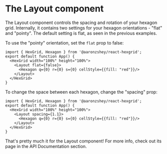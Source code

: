 
<Meta title="Getting Started/Using Layout"/>

# The Layout component

The Layout component controls the spacing and rotation of your hexagon grid.  Internally, it contains
two settings for your hexagon orientations - "flat" and "pointy".  The default setting is flat, 
as seen in the previous examples.

To use the "pointy" orientation, set the `flat` prop to false:

```tsx
import { HexGrid, Hexagon } from '@aaronzshey/react-hexgrid';
export default function App() {
  <HexGrid width="100%" height="100%">
    <Layout flat={false}>
      <Hexagon q={0} r={0} s={0} cellStyle={{fill: "red"}}/>
    </Layout>
  </HexGrid>
}
```

<Story of={LayoutStory.Pointy} />

To change the space between each hexagon, change the "spacing" prop:


```tsx
import { HexGrid, Hexagon } from '@aaronzshey/react-hexgrid';
export default function App() {
  <HexGrid width="100%" height="100%">
    <Layout spacing={1.1}>
      <Hexagon q={0} r={0} s={0} cellStyle={{fill: "red"}}/>
    </Layout>
  </HexGrid>
}
```

<Story of={LayoutStory.Spacing} />

That's pretty much it for the Layout component!  For more info, check out its 
page in the API Documentation section.
